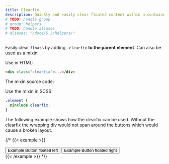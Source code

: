 ```yaml
---
title: Clearfix
description: Quickly and easily clear floated content within a container by adding a clearfix utility.
# TODO: handle group
# group: helpers
# TODO: handle aliases
# aliases: "/docs/5.3/helpers/"
---
```


Easily clear `float`s by adding `.clearfix` **to the parent element**. Can also be used as a mixin.

Use in HTML:

```html
<div class="clearfix">...</div>
```

The mixin source code:

<ScssDocs name="clearfix" file="scss/mixins/_clearfix.scss" />

Use the mixin in SCSS:

```scss
.element {
  @include clearfix;
}
```

The following example shows how the clearfix can be used. Without the clearfix the wrapping div would not span around the buttons which would cause a broken layout.

{/* {{< example >}}
<div class="bg-info clearfix">
  <button type="button" class="btn btn-secondary float-start">Example Button floated left</button>
  <button type="button" class="btn btn-secondary float-end">Example Button floated right</button>
</div>
{{< /example >}} */}
